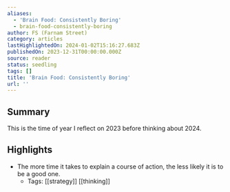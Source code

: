 ```yaml
---
aliases:
  - 'Brain Food: Consistently Boring'
  - brain-food-consistently-boring
author: FS (Farnam Street)
category: articles
lastHighlightedOn: 2024-01-02T15:16:27.683Z
publishedOn: 2023-12-31T00:00:00.000Z
source: reader
status: seedling
tags: []
title: 'Brain Food: Consistently Boring'
url: ''
---
```

## Summary

This is the time of year I reflect on 2023 before thinking about 2024.

## Highlights

- The more time it takes to explain a course of action, the less likely it is to be a good one.
    - Tags: [[strategy]] [[thinking]]
